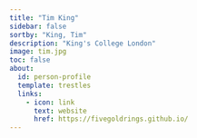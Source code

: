 ```yaml
---
title: "Tim King"
sidebar: false
sortby: "King, Tim"
description: "King's College London"
image: tim.jpg
toc: false
about:
  id: person-profile
  template: trestles
  links:
    - icon: link
      text: website
      href: https://fivegoldrings.github.io/
---
```

